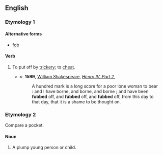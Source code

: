 ==English==

===Etymology 1===
{{etystub}}

====Alternative forms====
* [[fob]]

====Verb====
{{en-verb|fubb}}

# {{context|transitive|obsolete|lang=en}} To put off by [[trickery]]; to [[cheat]].
#* ''a.'' '''1599''', [[w:William Shakespeare|William Shakespeare]], ''[[w:Henry IV, Part 2|Henry IV, Part 2]]'', 
#*: A hundred mark is a long score for a poor lone woman to bear : and I have borne, and borne, and borne ; and have been '''fubbed''' off, and '''fubbed''' off, and '''fubbed''' off, from this day to that day, that it is a shame to be thought on. 

===Etymology 2===
Compare {{term|fob}} a pocket.

====Noun====
{{en-noun}}

# {{context|obsolete|lang=en}} A plump young person or child.
#: {{rfquotek|Smart}}

{{Webster 1913}}